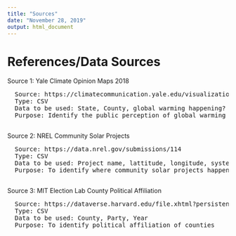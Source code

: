 ```yaml
---
title: "Sources"
date: "November 28, 2019"
output: html_document
---
```


# References/Data Sources
 
Source 1: Yale Climate Opinion Maps 2018  
  <pre>
  Source: https://climatecommunication.yale.edu/visualizations-data/ycom-us-2018/?est=happening&type=value&geo=county  
  Type: CSV  
  Data to be used: State, County, global warming happening?  
  Purpose: Identify the public perception of global warming at a county level  
   </pre>
  
Source 2: NREL Community Solar Projects  
  <pre>
  Source: https://data.nrel.gov/submissions/114  
  Type: CSV  
  Data to be used: Project name, lattitude, longitude, system size, year of interconnection  
  Purpose: To identify where community solar projects happening 
  </pre>
  
Source 3: MIT Election Lab County Political Affiliation  
  <pre>
  Source: https://dataverse.harvard.edu/file.xhtml?persistentId=doi:10.7910/DVN/VOQCHQ/FQ9NBF  
  Type: CSV  
  Data to be used: County, Party, Year  
  Purpose: To identify political affiliation of counties  
  </pre>


